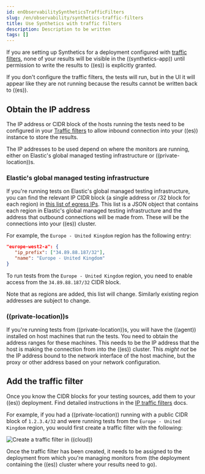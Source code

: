 ```yaml
---
id: enObservabilitySyntheticsTrafficFilters
slug: /en/observability/synthetics-traffic-filters
title: Use Synthetics with traffic filters
description: Description to be written
tags: []
---
```


<div id="synthetics-traffic-filters"></div>

If you are setting up Synthetics for a deployment configured with
[traffic filters](((cloud))/ec-traffic-filtering-deployment-configuration.html),
none of your results will be visible in the ((synthetics-app)) until permission
to write the results to ((es)) is explicitly granted.

If you don't configure the traffic filters, the tests will run,
but in the UI it will appear like they are not running because the results
cannot be written back to ((es)).

<div id="obtain_the_ip_address"></div>

## Obtain the IP address

The IP address or CIDR block of the hosts running the tests
need to be configured in your [Traffic filters](((cloud))/ec-traffic-filtering-ip.html)
to allow inbound connection into your ((es)) instance to store the results.

The IP addresses to be used depend on where the monitors are running, either
on Elastic's global managed testing infrastructure or ((private-location))s.

<div id="elastic's_global_managed_testing_infrastructure"></div>

### Elastic's global managed testing infrastructure

If you're running tests on Elastic's global managed testing infrastructure,
you can find the relevant IP CIDR block (a single address or /32 block for each region)
in  [this list of egress IPs](https://manifest.synthetics.elastic-cloud.com/v1/ip-ranges.json).
This list is a JSON object that contains each region in Elastic's global managed testing
infrastructure and the address that outbound connections will be made from.
These will be the connections into your ((es)) cluster.

For example, the `Europe - United Kingdom` region has the following entry:

```json
"europe-west2-a": {
   "ip_prefix": ["34.89.88.187/32"],
   "name": "Europe - United Kingdom"
}
```

To run tests from the `Europe - United Kingdom` region, you need to enable access
from the `34.89.88.187/32` CIDR block.

<DocCallOut title="Note">

Note that as regions are added, this list will change.
Similarly existing region addresses are subject to change.

</DocCallOut>

<div id="((private-location))s"></div>

### ((private-location))s

If you're running tests from <DocLink id="enObservabilitySyntheticsPrivateLocation">((private-location))s</DocLink>,
you will have the ((agent)) installed on host machines that run the tests.
You need to obtain the address ranges for these machines.
This needs to be the IP address that the host is making the connection from
into the ((es)) cluster. This _might not_ be the IP address bound to the
network interface of the host machine, but the proxy or other address based on
your network configuration.

<div id="add_the_traffic_filter"></div>

## Add the traffic filter

Once you know the CIDR blocks for your testing sources, add them to your ((es)) deployment.
Find detailed instructions in the [IP traffic filters](((cloud))/ec-traffic-filtering-ip.html) docs.

For example, if you had a ((private-location)) running with a public CIDR block of `1.2.3.4/32`
and were running tests from the `Europe - United Kingdom` region,
you would first create a traffic filter with the following:

![Create a traffic filter in ((cloud))](images/synthetics-traffic-filters-create-filter.png)

Once the traffic filter has been created, it needs to be assigned to the deployment from which
you're managing monitors from (the deployment containing the ((es)) cluster where your results need to go).
